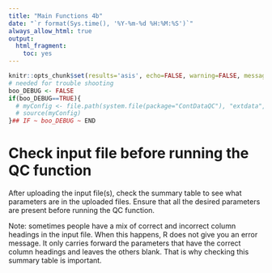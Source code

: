 ```yaml
---
title: "Main Functions 4b"
date: "`r format(Sys.time(), '%Y-%m-%d %H:%M:%S')`"
always_allow_html: true
output:
  html_fragment:
    toc: yes
---
```


```r
knitr::opts_chunk$set(results='asis', echo=FALSE, warning=FALSE, message = FALSE)
# needed for trouble shooting
boo_DEBUG <- FALSE
if(boo_DEBUG==TRUE){
  # myConfig <- file.path(system.file(package="ContDataQC"), "extdata", "config.ORIG.R")
  # source(myConfig)
}## IF ~ boo_DEBUG ~ END
```

# Check input file before running the QC function

After uploading the input file(s), check the summary table to see what parameters are in the uploaded files. Ensure that all the desired parameters are present before running the QC function.

Note: sometimes people have a mix of correct and incorrect column headings in the input file. When this happens, R does not give you an error message. It only carries forward the parameters that have the correct column headings and leaves the others blank. That is why checking this summary table is important.

